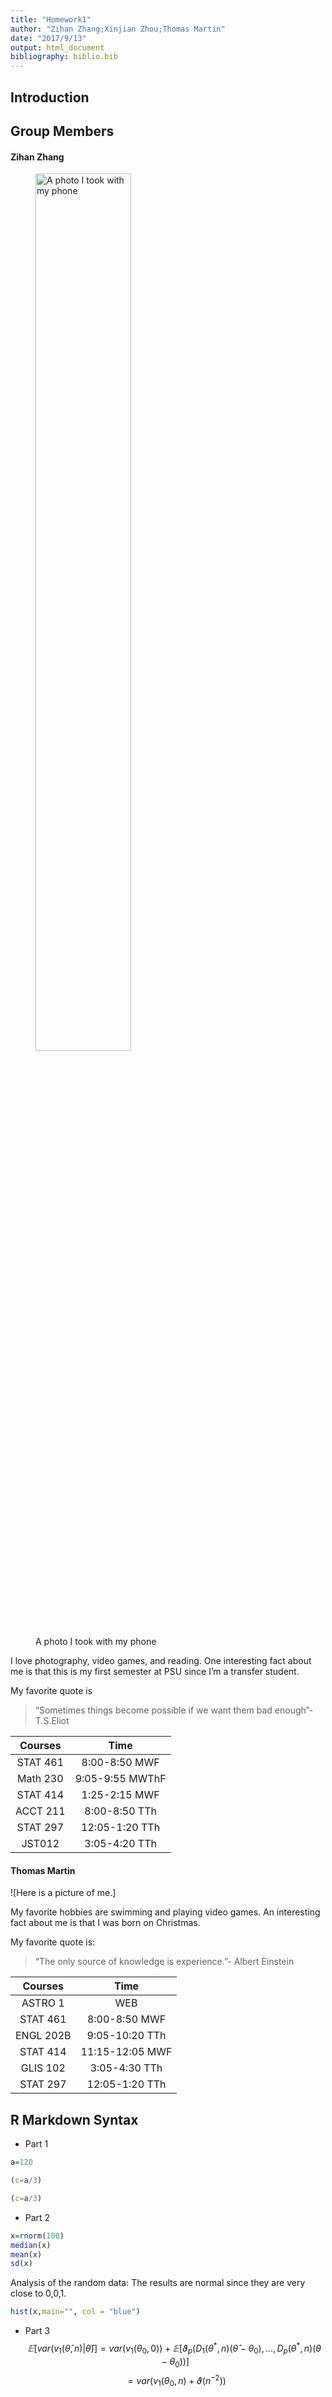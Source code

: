 ```yaml
---
title: "Homework1"
author: "Zihan Zhang;Xinjian Zhou;Thomas Martin"
date: "2017/9/13"
output: html_document
bibliography: biblio.bib 
---
```


## Introduction

## Group Members
####   Zihan Zhang
![A photo I took with my phone](https://github.com/zzh1124/Homework-1/blob/master/78.JPG?raw=true/78.JPG){width=60%}

I love photography, video games, and reading. One interesting fact about me is that this is my first semester at PSU since I'm a transfer student.

My favorite quote is

> "Sometimes things become possible if we 
> want them bad enough"-T.S.Eliot


|  Courses |       Time      |
|:--------:|:---------------:|
| STAT 461 |  8:00-8:50 MWF  |
| Math 230 | 9:05-9:55 MWThF |
| STAT 414 |  1:25-2:15 MWF  |
| ACCT 211 |  8:00-8:50 TTh  |
| STAT 297 |  12:05-1:20 TTh |
|  JST012  |  3:05-4:20 TTh  |

####   Thomas Martin

![Here is a picture of me.]

My favorite hobbies are swimming and playing video games. An interesting fact about me is that I was born on Christmas.

My favorite quote is:

> "The only source of knowledge is experience."- Albert Einstein


|  Courses |       Time      |
|:--------:|:---------------:|
| ASTRO  1 |      WEB        |
| STAT 461 |  8:00-8:50 MWF  |
| ENGL 202B| 9:05-10:20 TTh  |
| STAT 414 | 11:15-12:05 MWF |
| GLIS 102 |  3:05-4:30 TTh  |
| STAT 297 |  12:05-1:20 TTh |


## R Markdown Syntax
* Part 1


```r
a=120
```

```r
(c=a/3)
```

```r
(c=a/3)
```

* Part 2
```r
x=rnorm(100)
median(x)
mean(x)
sd(x)
```
Analysis of the random data: 
The results are normal since they are very close to 0,0,1.
```r
hist(x,main="", col = "blue")  
```

* Part 3
$$𝔼[var(v_{1}(\hat{\theta },n)|\hat{\theta})]=var(v_{1}(\theta _{0},0))+𝔼[\vartheta _{p}(D_{1}(\theta ^{*},n)(\hat{\theta }-\theta _{0}),...,D_{p}(\theta ^{*},n)(\theta -\theta _{0}))]$$ 
$$=var(v_{1}(\theta _{0},n)+\vartheta (n^{-2}))$$ 